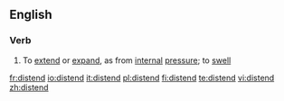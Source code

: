 ==English==

===Verb===
{{en-verb}}

# To [[extend]] or [[expand]], as from [[internal]] [[pressure]]; to [[swell]]

[[fr:distend]]
[[io:distend]]
[[it:distend]]
[[pl:distend]]
[[fi:distend]]
[[te:distend]]
[[vi:distend]]
[[zh:distend]]